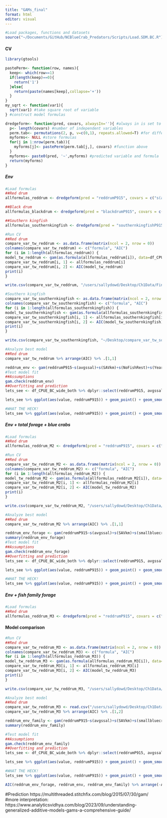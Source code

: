 ```yaml
---
title: "GAMs_final"
format: html
editor: visual
---
```


```r
#Load packages, functions and datasets
source("~/Documents/GitHub/NCBlueCrab_Predators/Scripts/Load.SDM.BC.R")
```

#### CV

```r
library(gtools)

pastePerm<- function(row, names){
  keep<- which(row==1)
  if(length(keep)==0){
    return('1')
  }else{
    return(paste(names[keep],collapse='+'))
  }
}
my_sqrt <- function(var1){
  sqrt(var1) #take square root of variable 
} #construct model formulas 

dredgeform<- function(pred, covars, alwaysIn=''){ #always in is set to empty string
  p<- length(covars) #number of independent variables
  perm.tab<- permutations(2, p, v=c(0,1), repeats.allowed=T) #for different combinations of predictor variables
  myforms<- NULL #store formulas 
  for(j in 1:nrow(perm.tab)){
    myforms[j]<- pastePerm(perm.tab[j,], covars) #function above
  }
  myforms<- paste0(pred, '~',myforms) #predicted variable and formula
  return(myforms)
}
```

##### Env

```r
#Load formulas 
##Red drum
allformulas_reddrum <- dredgeform(pred = "reddrumP915", covars = c("s(avgdepth)", "s(avgssal)", "s(avgstemp)", "s(avgsdo)", "s(SAVkm)", "s(NoFishRest)", "s(Year)"))

##Black drum
allformulas_blackdrum <- dredgeform(pred = "blackdrumP915", covars = c("s(avgdepth)", "s(avgssal)", "s(avgstemp)", "s(avgsdo)", "s(SAVkm)", "s(NoFishRest)", "s(Year)", "s(Month)"))

##Southern kingfish
allformulas_southernkingfish <- dredgeform(pred = "southernkingfishP915", covars = c("s(avgdepth)", "s(avgssal)", "s(avgstemp)", "s(avgsdo)", "s(SAVkm)", "s(NoFishRest)", "s(Year)", "s(Month)"))   
```

```r
#Run CV 
##Red drum 
compare_var_tw_reddrum <- as.data.frame(matrix(ncol = 2, nrow = 0))
colnames(compare_var_tw_reddrum) <- c("formula", "AIC")
for (i in 1:length(allformulas_reddrum)) {
model_tw_reddrum <- gam(as.formula(allformulas_reddrum[i]), data=df_CPUE_BC_wide_both, family= tw(link= "log"))
compare_var_tw_reddrum[i, 1] <- allformulas_reddrum[i]
compare_var_tw_reddrum[i, 2] <- AIC(model_tw_reddrum)
print(i)
}

write.csv(compare_var_tw_reddrum, "/users/sallydowd/Desktop/Ch1Data/Final_results/GAMs/Env/compare_var_tw_reddrum_both_env.csv")

#Southern kingfish
compare_var_tw_southernkingfish <- as.data.frame(matrix(ncol = 2, nrow = 0))
colnames(compare_var_tw_southernkingfish) <- c("formula", "AIC")
for (i in 1:length(allformulas_southernkingfish)) {
model_tw_southernkingfish <- gam(as.formula(allformulas_southernkingfish[i]), family= tw(link= "log"), data= df_CPUE_BC_wide_both)
compare_var_tw_southernkingfish[i, 1] <- allformulas_southernkingfish[i]
compare_var_tw_southernkingfish[i, 2] <- AIC(model_tw_southernkingfish)
print(i)
}

write.csv(compare_var_tw_southernkingfish, "~/Desktop/compare_var_tw_southernkingfish_both_env.csv")
```

```r
#Analyze best model
##Red drum
compare_var_tw_reddrum %>% arrange(AIC) %>% .[1,1]

reddrum_env <- gam(reddrumP915~s(avgssal)+s(SAVkm)+s(NoFishRest)+s(Year), family= tw(link= "log"), data=df_CPUE_BC_wide_both)
#Test model fit 
##Assumptions
gam.check(reddrum_env)
##Overfitting and prediction 
lets_see <- df_CPUE_BC_wide_both %>% dplyr::select(reddrumP915, avgssal, SAVkm, smallbluecrabP120, clupeidae_forage, sciaenidae_forage) %>% mutate(pred= predict(reddrum_env)) %>% pivot_longer(cols= c(avgssal, SAVkm, smallbluecrabP120, clupeidae_forage, sciaenidae_forage), names_to= "predictor")

lets_see %>% ggplot(aes(value, reddrumP915)) + geom_point() + geom_smooth(method= "loess") + facet_wrap(~predictor, scales= "free") + standard_theme

#WHAT THE HECK! 
lets_see %>% ggplot(aes(value, reddrumP915)) + geom_point() + geom_smooth(method= "loess") + facet_wrap(~predictor, scales= "free") + standard_theme + geom_line(aes(x= value, y= pred))
```

##### Env + total forage + blue crabs

```r
#Load formulas
##Red drum
allformulas_reddrum_M2 <- dredgeform(pred = "reddrumP915", covars = c("s(avgdepth)", "s(avgssal)", "s(avgstemp)", "s(avgsdo)", "s(SAVkm)", "s(NoFishRest)", "s(smallbluecrabP120)", "s(reddrumP915forage)", "s(Year)"))
```

```r
#Run CV
##Red drum
compare_var_tw_reddrum_M2 <- as.data.frame(matrix(ncol = 2, nrow = 0))
colnames(compare_var_tw_reddrum_M2) <- c("formula", "AIC")
for (i in 1:length(allformulas_reddrum_M2)) {
model_tw_reddrum_M2 <- gam(as.formula(allformulas_reddrum_M2[i]), data=df_CPUE_BC_wide_both, family= tw(link= "log"))
compare_var_tw_reddrum_M2[i, 1] <- allformulas_reddrum_M2[i]
compare_var_tw_reddrum_M2[i, 2] <- AIC(model_tw_reddrum_M2)
print(i)
}

write.csv(compare_var_tw_reddrum_M2, "/users/sallydowd/Desktop/Ch1Data/Final_results/GAMs/Env_forage/compare_var_tw_reddrum_both_env_forage.csv")
```

```r
#Analyze best model
##Red drum
compare_var_tw_reddrum_M2 %>% arrange(AIC) %>% .[1,1]

reddrum_env_forage <- gam(reddrumP915~s(avgssal)+s(SAVkm)+s(smallbluecrabP120)+s(Year), family= tw(link= "log"), data=df_CPUE_BC_wide_both)
summary(reddrum_env_forage)
#Test model fit 
##Assumptions
gam.check(reddrum_env_forage)
##Overfitting and prediction 
lets_see <- df_CPUE_BC_wide_both %>% dplyr::select(reddrumP915, avgssal, SAVkm, smallbluecrabP120, clupeidae_forage, sciaenidae_forage) %>% mutate(pred= predict(reddrum_env_forage)) %>% pivot_longer(cols= c(avgssal, SAVkm, smallbluecrabP120, clupeidae_forage, sciaenidae_forage), names_to= "predictor")

lets_see %>% ggplot(aes(value, reddrumP915)) + geom_point() + geom_smooth(method= "loess") + facet_wrap(~predictor, scales= "free") + standard_theme

#WHAT THE HECK! 
lets_see %>% ggplot(aes(value, reddrumP915)) + geom_point() + geom_smooth(method= "loess") + facet_wrap(~predictor, scales= "free") + standard_theme + geom_line(aes(x= value, y= pred))


```

##### Env + fish family forage

```r
#Load formulas
##Red drum
allformulas_reddrum_M3 <- dredgeform(pred = "reddrumP915", covars = c("s(avgdepth)", "s(avgssal)", "s(avgstemp)", "s(avgsdo)", "s(SAVkm)", "s(NoFishRest)", "s(smallbluecrabP120)", "s(clupeidae_forage)", "s(sciaenidae_forage)", "s(sparidae_forage)", "s(penaied_forage)", "s(paralichthyidae_forage)", "s(Year)"))
```

#### Model comparison

```r
#Run CV
##Red drum
compare_var_tw_reddrum_M3 <- as.data.frame(matrix(ncol = 2, nrow = 0))
colnames(compare_var_tw_reddrum_M3) <- c("formula", "AIC")
for (i in 1:length(allformulas_reddrum_M3)) {
model_tw_reddrum_M3 <- gam(as.formula(allformulas_reddrum_M3[i]), data=df_CPUE_BC_wide_both, family= tw(link= "log"))
compare_var_tw_reddrum_M3[i, 1] <- allformulas_reddrum_M3[i]
compare_var_tw_reddrum_M3[i, 2] <- AIC(model_tw_reddrum_M3)
print(i)
}

write.csv(compare_var_tw_reddrum_M3, "/users/sallydowd/Desktop/Ch1Data/Final_results/GAMs/Env_family/compare_var_tw_reddrum_both_env_family.csv")
```

```r
#Analyze best model
##Red drum
compare_var_tw_reddrum_M3 <- read.csv("/users/sallydowd/Desktop/Ch1Data/Final_results/GAMs/Env_family/compare_var_tw_reddrum_both_env_family.csv")
compare_var_tw_reddrum_M3 %>% arrange(AIC) %>% .[1,2]

reddrum_env_family <- gam(reddrumP915~s(avgssal)+s(SAVkm)+s(smallbluecrabP120)+s(clupeidae_forage)+s(sciaenidae_forage)+s(Year), family= tw(link= "log"), data=df_CPUE_BC_wide_both)
summary(reddrum_env_family)

#Test model fit 
##Assumptions
gam.check(reddrum_env_family)
##Overfitting and prediction 
lets_see <- df_CPUE_BC_wide_both %>% dplyr::select(reddrumP915, avgssal, SAVkm, smallbluecrabP120, clupeidae_forage, sciaenidae_forage) %>% mutate(pred= predict(reddrum_env_family)) %>% pivot_longer(cols= c(avgssal, SAVkm, smallbluecrabP120, clupeidae_forage, sciaenidae_forage), names_to= "predictor")

lets_see %>% ggplot(aes(value, reddrumP915)) + geom_point() + geom_smooth(method= "loess") + facet_wrap(~predictor, scales= "free") + standard_theme

#WHAT THE HECK! 
lets_see %>% ggplot(aes(value, reddrumP915)) + geom_point() + geom_smooth(method= "loess") + facet_wrap(~predictor, scales= "free") + standard_theme + geom_line(aes(x= value, y= pred))
```

```r
AIC(reddrum_env_forage, reddrum_env, reddrum_env_family) %>% arrange(-AIC)
```

#Prediction https://multithreaded.stitchfix.com/blog/2015/07/30/gam/ #more interpretation: https://www.analyticsvidhya.com/blog/2023/09/understanding-generalized-additive-models-gams-a-comprehensive-guide/
